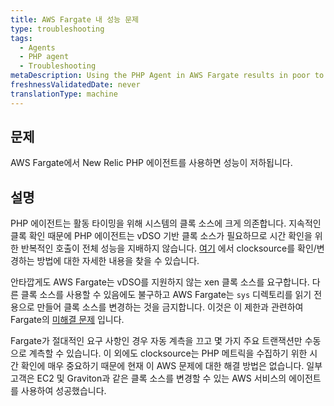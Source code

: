 ```yaml
---
title: AWS Fargate 내 성능 문제
type: troubleshooting
tags:
  - Agents
  - PHP agent
  - Troubleshooting
metaDescription: Using the PHP Agent in AWS Fargate results in poor to unacceptable performance due to the clocksource.
freshnessValidatedDate: never
translationType: machine
---
```


## 문제

AWS Fargate에서 New Relic PHP 에이전트를 사용하면 성능이 저하됩니다.

## 설명

PHP 에이전트는 활동 타이밍을 위해 시스템의 클록 소스에 크게 의존합니다. 지속적인 클록 확인 때문에 PHP 에이전트는 vDSO 기반 클록 소스가 필요하므로 시간 확인을 위한 반복적인 호출이 전체 성능을 지배하지 않습니다. [여기](https://discuss.newrelic.com/t/relic-solution-php-agent-cpu-overhead-tips/70182) 에서 clocksource를 확인/변경하는 방법에 대한 자세한 내용을 찾을 수 있습니다.

안타깝게도 AWS Fargate는 vDSO를 지원하지 않는 xen 클록 소스를 요구합니다. 다른 클록 소스를 사용할 수 있음에도 불구하고 AWS Fargate는 `sys` 디렉토리를 읽기 전용으로 만들어 클록 소스를 변경하는 것을 금지합니다. 이것은 이 제한과 관련하여 Fargate의 [미해결 문제](https://github.com/aws/containers-roadmap/issues/974) 입니다.

Fargate가 절대적인 요구 사항인 경우 자동 계측을 끄고 몇 가지 주요 트랜잭션만 수동으로 계측할 수 있습니다. 이 외에도 clocksource는 PHP 메트릭을 수집하기 위한 시간 확인에 매우 중요하기 때문에 현재 이 AWS 문제에 대한 해결 방법은 없습니다. 일부 고객은 EC2 및 Graviton과 같은 클록 소스를 변경할 수 있는 AWS 서비스의 에이전트를 사용하여 성공했습니다.